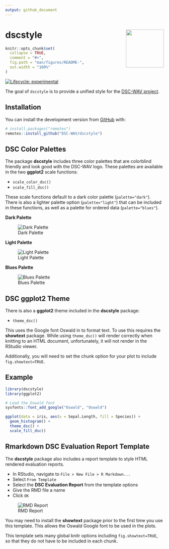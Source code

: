 ```yaml
---
output: github_document
---
```


# dscstyle <img src='man/figures/logo.png' align="right" height="120" />

<!-- README.md is generated from README.Rmd. Please edit that file -->

```r
knitr::opts_chunk$set(
  collapse = TRUE,
  comment = "#>",
  fig.path = "man/figures/README-",
  out.width = "100%"
)
```

<!-- badges: start -->
[![Lifecycle: experimental](https://img.shields.io/badge/lifecycle-experimental-orange.svg)](https://www.tidyverse.org/lifecycle/#experimental)
<!-- badges: end -->

The goal of `dscstyle` is to provide a unified style for the [DSC-WAV project](https://dsc-wav.github.io/www/).

## Installation

You can install the development version from [GitHub](https://github.com/) with:

``` r
# install.packages("remotes")
remotes::install_github("DSC-WAV/dscstyle")
```

## DSC Color Palettes

The package **dscstyle** includes three color palettes that are colorblind friendly and look good with the DSC-WAV logo. These palettes are available in the two **ggplot2** scale functions: 

+ `scale_color_dsc()`
+ `scale_fill_dsc()` 

These scale functions default to a dark color palette (`palette="dark"`). There is also a lighter palette option (`palette="light"`) that can be included in these functions, as well as a palette for ordered data (`palette="blues"`).

**Dark Palette**

![Dark Palette](man/figures/dark-palette.png)

**Light Palette**

![Light Palette](man/figures/light-palette.png)

**Blues Palette**

![Blues Palette](man/figures/blues-palette.png)


## DSC **ggplot2** Theme

There is also a **ggplot2** theme included in the **dscstyle** package:

+ `theme_dsc()`

This uses the Google font Oswald in to format text. To use this requires the **showtext** package. While using `theme_dsc()` will render correctly when knitting to an HTML document, unfortunately, it will not render in the RStudio viewer.

Additionally, you will need to set the chunk option for your plot to include `fig.showtext=TRUE`.

## Example

```r
library(dscstyle)
library(ggplot2)

# Load the Oswald font
sysfonts::font_add_google("Oswald", "Oswald")

ggplot(data = iris, aes(x = Sepal.Length, fill = Species)) + 
  geom_histogram() + 
  theme_dsc() + 
  scale_fill_dsc()
```

## Rmarkdown DSC Evaluation Report Template

The **dscstyle** package also includes a report template to style HTML rendered evaluation reports.

- In RStudio, navigate to `File > New File > R Markdown...`
- Select `From Template`
- Select the **DSC Evaluation Report** from the template options
- Give the RMD file a name
- Click `OK`

![RMD Report](man/figures/eval-report.png)

You may need to install the **showtext** package prior to the first time you use this template. This allows the Oswald Google font to be used in the plots.

This template sets many global knitr options including `fig.showtext=TRUE`, so that they do not have to be included in each chunk.
